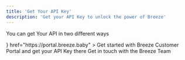 ```yaml
---
title: 'Get Your API Key'
description: 'Get your API Key to unlock the power of Breeze'
---
```


You can get Your API in two different ways

<CardGroup cols={2}>
<Card
  title="Breeze Customer Portal"
  icon={<svg xmlns="http://www.w3.org/2000/svg" width="28" height="28" viewBox="0 0 24 24" fill="none" stroke="#bc07c9" stroke-width="2" stroke-linecap="round" stroke-linejoin="round" class="lucide lucide-laptop-minimal-check-icon lucide-laptop-minimal-check"><path d="M2 20h20"/><path d="m9 10 2 2 4-4"/><rect x="3" y="4" width="18" height="12" rx="2"/></svg>}
  href="https://portal.breeze.baby"
>
  Get started with Breeze Customer Portal and get your API Key there
</Card>
<Card
  title="Contact Us to get Your API Key"
  icon="hand"
  href="/contact-us/contact-us"
>
  Get in touch with the Breeze Team
</Card>

</CardGroup>